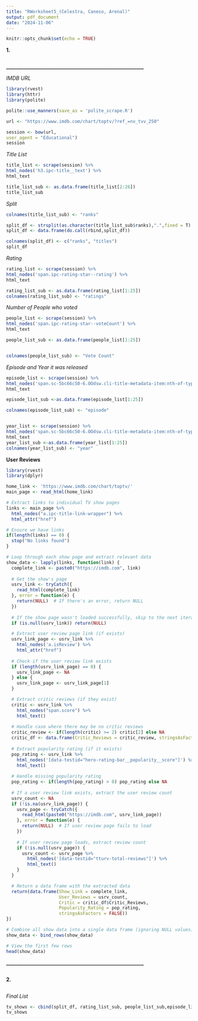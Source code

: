 ```yaml
---
title: "RWorksheet5_(Celestra, Caneso, Arenal)"
output: pdf_document
date: "2024-11-06"
---
```


```r
knitr::opts_chunk$set(echo = TRUE)
```

**1.**
```r

```
**________________________________________________________**

*IMDB URL*
```r
library(rvest)
library(httr)
library(polite)

polite::use_manners(save_as = 'polite_scrape.R')

url <- "https://www.imdb.com/chart/toptv/?ref_=nv_tvv_250"

session <- bow(url,
user_agent = "Educational")
session

```

*Title List*
```r
title_list <- scrape(session) %>%
html_nodes('h3.ipc-title__text') %>%
html_text

title_list_sub <- as.data.frame(title_list[2:26])
title_list_sub
```

*Split*
```r
colnames(title_list_sub) <- "ranks"

split_df <- strsplit(as.character(title_list_sub$ranks),".",fixed = T)
split_df <- data.frame(do.call(rbind,split_df))

colnames(split_df) <- c("ranks", "titles")
split_df
```

*Rating*
```r
rating_list <- scrape(session) %>%
html_nodes('span.ipc-rating-star--rating') %>%
html_text

rating_list_sub <- as.data.frame(rating_list[1:25])
colnames(rating_list_sub) <- "ratings"

```

*Number of People who voted*
```r
people_list <- scrape(session) %>%
html_nodes('span.ipc-rating-star--voteCount') %>%
html_text

people_list_sub <- as.data.frame(people_list[1:25])


colnames(people_list_sub) <- "Vote Count"
```

*Episode and Year it was released*
```r
episode_list <- scrape(session) %>%
html_nodes('span.sc-5bc66c50-6.OOdsw.cli-title-metadata-item:nth-of-type(2)') %>%
html_text

episode_list_sub <-as.data.frame(episode_list[1:25])

colnames(episode_list_sub) <- "episode"


year_list <- scrape(session) %>%
html_nodes('span.sc-5bc66c50-6.OOdsw.cli-title-metadata-item:nth-of-type(1)') %>%
html_text
year_list_sub <-as.data.frame(year_list[1:25])
colnames(year_list_sub) <- "year"

```

**User Reviews**
```r
library(rvest)
library(dplyr)

home_link <- 'https://www.imdb.com/chart/toptv/'
main_page <- read_html(home_link)

# Extract links to individual TV show pages
links <- main_page %>%
  html_nodes("a.ipc-title-link-wrapper") %>%
  html_attr("href")

# Ensure we have links
if(length(links) == 0) {
  stop("No links found")
}

# Loop through each show page and extract relevant data
show_data <- lapply(links, function(link) {
  complete_link <- paste0("https://imdb.com", link)
  
  # Get the show's page
  usrv_link <- tryCatch({
    read_html(complete_link)
  }, error = function(e) {
    return(NULL)  # If there's an error, return NULL
  })
  
  # If the show page wasn't loaded successfully, skip to the next iteration
  if (is.null(usrv_link)) return(NULL)

  # Extract user review page link (if exists)
  usrv_link_page <- usrv_link %>%
    html_nodes('a.isReview') %>%
    html_attr("href")
  
  # Check if the user review link exists
  if (length(usrv_link_page) == 0) {
    usrv_link_page <- NA
  } else {
    usrv_link_page <- usrv_link_page[1]
  }

  # Extract critic reviews (if they exist)
  critic <- usrv_link %>%
    html_nodes("span.score") %>%
    html_text()
  
  # Handle case where there may be no critic reviews
  critic_review <- if(length(critic) >= 2) critic[2] else NA
  critic_df <- data.frame(Critic_Reviews = critic_review, stringsAsFactors = FALSE)
  
  # Extract popularity rating (if it exists)
  pop_rating <- usrv_link %>%
    html_nodes('[data-testid="hero-rating-bar__popularity__score"]') %>%
    html_text()
  
  # Handle missing popularity rating
  pop_rating <- if(length(pop_rating) > 0) pop_rating else NA
  
  # If a user review link exists, extract the user review count
  usrv_count <- NA
  if (!is.na(usrv_link_page)) {
    usrv_page <- tryCatch({
      read_html(paste0("https://imdb.com", usrv_link_page))
    }, error = function(e) {
      return(NULL)  # If user review page fails to load
    })
    
    # If user review page loads, extract review count
    if (!is.null(usrv_page)) {
      usrv_count <- usrv_page %>%
        html_nodes('[data-testid="tturv-total-reviews"]') %>%
        html_text()
    }
  }

  # Return a data frame with the extracted data
  return(data.frame(Show_Link = complete_link, 
                    User_Reviews = usrv_count, 
                    Critic = critic_df$Critic_Reviews, 
                    Popularity_Rating = pop_rating, 
                    stringsAsFactors = FALSE))
})

# Combine all show data into a single data frame (ignoring NULL values)
show_data <- bind_rows(show_data)

# View the first few rows
head(show_data)

```

**________________________________________________________**
```r

```



**2.**
```r

```









*Final List*
```r
tv_shows <- cbind(split_df, rating_list_sub, people_list_sub,episode_list_sub, year_list_sub)
tv_shows

```


